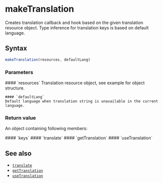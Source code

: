 <Module name="brew-js-react" />

# makeTranslation

Creates translation callback and hook based on the given translation resource object.
Type inference for translation keys is based on default language.

## Syntax

```javascript
makeTranslation(resources, defaultLang)
```

### Parameters

<dl>
    #### `resources`
    Translation resource object, see example for object structure.

    #### `defaultLang`
    Default language when translation string is unavailable in the current language.
</dl>

### Return value

An object containing following members:

<dl>
    #### `keys`
    #### `translate`
    #### `getTranslation`
    #### `useTranslation`
</dl>

## See also

- [`translate`](/docs/react/i18n/translate)
- [`getTranslation`](:)
- [`useTranslation`](:)
